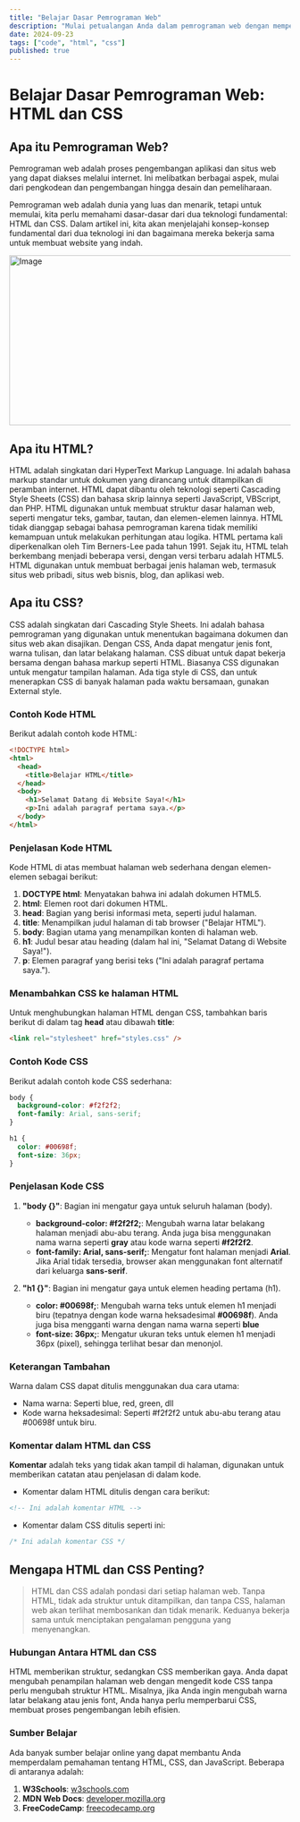 ```yaml
---
title: "Belajar Dasar Pemrograman Web"
description: "Mulai petualangan Anda dalam pemrograman web dengan mempelajari dasar-dasar HTML dan CSS. Dalam artikel ini, kita akan menjelajahi konsep-konsep fundamental dari dua teknologi ini dan bagaimana mereka bekerja sama untuk membuat website yang indah."
date: 2024-09-23
tags: ["code", "html", "css"]
published: true
---
```


# Belajar Dasar Pemrograman Web: HTML dan CSS

## Apa itu Pemrograman Web?

Pemrograman web adalah proses pengembangan aplikasi dan situs web yang dapat diakses melalui internet. Ini melibatkan berbagai aspek, mulai dari pengkodean dan pengembangan hingga desain dan pemeliharaan.

Pemrograman web adalah dunia yang luas dan menarik, tetapi untuk memulai, kita perlu memahami dasar-dasar dari dua teknologi fundamental: HTML dan CSS. Dalam artikel ini, kita akan menjelajahi konsep-konsep fundamental dari dua teknologi ini dan bagaimana mereka bekerja sama untuk membuat website yang indah.

<Image src="/images/coding-1.jpg" width="718" height="304" alt="Image" sizes="100vw" />

## Apa itu HTML?

HTML adalah singkatan dari HyperText Markup Language. Ini adalah bahasa markup standar untuk dokumen yang dirancang untuk ditampilkan di peramban internet. HTML dapat dibantu oleh teknologi seperti Cascading Style Sheets (CSS) dan bahasa skrip lainnya seperti JavaScript, VBScript, dan PHP.
HTML digunakan untuk membuat struktur dasar halaman web, seperti mengatur teks, gambar, tautan, dan elemen-elemen lainnya. HTML tidak dianggap sebagai bahasa pemrograman karena tidak memiliki kemampuan untuk melakukan perhitungan atau logika.
HTML pertama kali diperkenalkan oleh Tim Berners-Lee pada tahun 1991. Sejak itu, HTML telah berkembang menjadi beberapa versi, dengan versi terbaru adalah HTML5.
HTML digunakan untuk membuat berbagai jenis halaman web, termasuk situs web pribadi, situs web bisnis, blog, dan aplikasi web.

## Apa itu CSS?

CSS adalah singkatan dari Cascading Style Sheets. Ini adalah bahasa pemrograman yang digunakan untuk menentukan bagaimana dokumen dan situs web akan disajikan. Dengan CSS, Anda dapat mengatur jenis font, warna tulisan, dan latar belakang halaman. CSS dibuat untuk dapat bekerja bersama dengan bahasa markup seperti HTML. Biasanya CSS digunakan untuk mengatur tampilan halaman. Ada tiga style di CSS, dan untuk menerapkan CSS di banyak halaman pada waktu bersamaan, gunakan External style.

### Contoh Kode HTML

Berikut adalah contoh kode HTML:

```html showLineNumbers title="index.html" caption="Ini adalah kode sederhana html"
<!DOCTYPE html>
<html>
  <head>
    <title>Belajar HTML</title>
  </head>
  <body>
    <h1>Selamat Datang di Website Saya!</h1>
    <p>Ini adalah paragraf pertama saya.</p>
  </body>
</html>
```

### Penjelasan Kode HTML

Kode HTML di atas membuat halaman web sederhana dengan elemen-elemen sebagai berikut:

1.  **DOCTYPE html**: Menyatakan bahwa ini adalah dokumen HTML5.
2.  **html**: Elemen root dari dokumen HTML.
3.  **head**: Bagian yang berisi informasi meta, seperti judul halaman.
4.  **title**: Menampilkan judul halaman di tab browser ("Belajar HTML").
5.  **body**: Bagian utama yang menampilkan konten di halaman web.
6.  **h1**: Judul besar atau heading (dalam hal ini, "Selamat Datang di Website Saya!").
7.  **p**: Elemen paragraf yang berisi teks ("Ini adalah paragraf pertama saya.").

### Menambahkan CSS ke halaman HTML

Untuk menghubungkan halaman HTML dengan CSS, tambahkan baris berikut di dalam tag **head** atau dibawah **title**:

```html showLineNumbers
<link rel="stylesheet" href="styles.css" />
```

### Contoh Kode CSS

Berikut adalah contoh kode CSS sederhana:

```css
body {
  background-color: #f2f2f2;
  font-family: Arial, sans-serif;
}

h1 {
  color: #00698f;
  font-size: 36px;
}
```

### Penjelasan Kode CSS

1.  **"body {}"**: Bagian ini mengatur gaya untuk seluruh halaman (body).

    - **background-color: #f2f2f2;**: Mengubah warna latar belakang halaman menjadi abu-abu terang. Anda juga bisa menggunakan nama warna seperti **gray** atau kode warna seperti **#f2f2f2**.
    - **font-family: Arial, sans-serif;**: Mengatur font halaman menjadi **Arial**. Jika Arial tidak tersedia, browser akan menggunakan font alternatif dari keluarga **sans-serif**.

2.  **"h1 {}"**: Bagian ini mengatur gaya untuk elemen heading pertama (h1).

    - **color: #00698f;**: Mengubah warna teks untuk elemen h1 menjadi biru (tepatnya dengan kode warna heksadesimal **#00698f**). Anda juga bisa mengganti warna dengan nama warna seperti **blue**
    - **font-size: 36px;**: Mengatur ukuran teks untuk elemen h1 menjadi 36px (pixel), sehingga terlihat besar dan menonjol.

### Keterangan Tambahan

Warna dalam CSS dapat ditulis menggunakan dua cara utama:

- Nama warna: Seperti blue, red, green, dll
- Kode warna heksadesimal: Seperti #f2f2f2 untuk abu-abu terang atau #00698f untuk biru.

### Komentar dalam HTML dan CSS

**Komentar** adalah teks yang tidak akan tampil di halaman, digunakan untuk memberikan catatan atau penjelasan di dalam kode.

- Komentar dalam HTML ditulis dengan cara berikut:

```html
<!-- Ini adalah komentar HTML -->
```

- Komentar dalam CSS ditulis seperti ini:

```css
/* Ini adalah komentar CSS */
```

## Mengapa HTML dan CSS Penting?

> HTML dan CSS adalah pondasi dari setiap halaman web. Tanpa HTML, tidak ada struktur untuk ditampilkan, dan tanpa CSS, halaman web akan terlihat membosankan dan tidak menarik. Keduanya bekerja sama untuk menciptakan pengalaman pengguna yang menyenangkan.

### Hubungan Antara HTML dan CSS

HTML memberikan struktur, sedangkan CSS memberikan gaya. Anda dapat mengubah penampilan halaman web dengan mengedit kode CSS tanpa perlu mengubah struktur HTML. Misalnya, jika Anda ingin mengubah warna latar belakang atau jenis font, Anda hanya perlu memperbarui CSS, membuat proses pengembangan lebih efisien.

### Sumber Belajar

Ada banyak sumber belajar online yang dapat membantu Anda memperdalam pemahaman tentang HTML, CSS, dan JavaScript. Beberapa di antaranya adalah:

1. **W3Schools**: [w3schools.com](https://www.w3schools.com)
2. **MDN Web Docs**: [developer.mozilla.org](https://developer.mozilla.org)
3. **FreeCodeCamp**: [freecodecamp.org](https://www.freecodecamp.org)
